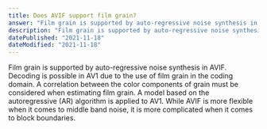 ```yaml
---
title: Does AVIF support film grain?
answer: "Film grain is supported by auto-regressive noise synthesis in AVIF. Decoding is possible in AV1 due to the use of film grain in the coding domain. A correlation between the color components of grain must be considered when estimating film grain. A model based on the autoregressive (AR) algorithm is applied to AV1. While AVIF is more flexible when it comes to middle band noise, it is more complicated when it comes to block boundaries."
description: "Film grain is supported by auto-regressive noise synthesis in AVIF. Decoding is possible in AV1 due to the use of film grain in the coding domain. A correlation between the color components of grain must be considered when estimating film grain. A model based on the autoregressive (AR) algorithm is applied to AV1. While AVIF is more flexible when it comes to middle band noise, it is more complicated when it comes to block boundaries."
datePublished: "2021-11-18"
dateModified: "2021-11-18"
---
```


Film grain is supported by auto-regressive noise synthesis in AVIF. Decoding is possible in AV1 due to the use of film grain in the coding domain. A correlation between the color components of grain must be considered when estimating film grain. A model based on the autoregressive (AR) algorithm is applied to AV1. While AVIF is more flexible when it comes to middle band noise, it is more complicated when it comes to block boundaries.
